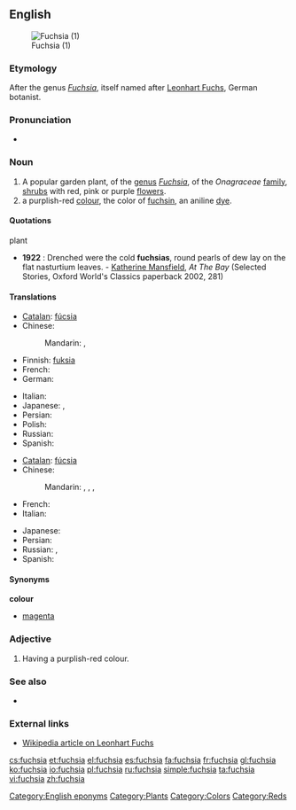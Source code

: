 {{wikipedia}}
{{also|Fuchsia}}
==English==
[[Image:DoubleFuchsias wb.jpg|thumb|Fuchsia (1)]]

===Etymology===
After the genus ''[[Fuchsia]]'', itself named after [[w:Leonhart Fuchs|Leonhart Fuchs]], German botanist.

===Pronunciation===
* {{rhymes|uːʃə}}

===Noun===
{{en-noun}}

# A popular garden plant, of the [[genus]] ''[[Fuchsia]]'', of the ''Onagraceae'' [[family]], [[shrub]]s with red, pink or purple [[flower]]s.
#  a purplish-red [[color|colour]], the color of [[fuchsin]], an aniline [[dye]].
#: {{color panel|web fuchsia ([[magenta]])|FF00FF}}
#: {{color panel|fashion magenta (Hollywood cerise)|F400A1}}

====Quotations====
;plant
* '''1922''' : Drenched were the cold '''fuchsias''', round pearls of dew lay on the flat nasturtium leaves. - [[w:Katherine Mansfield|Katherine Mansfield]], ''At The Bay'' (Selected Stories, Oxford World's Classics paperback 2002, 281)

====Translations====
{{trans-top|plant}}
* [[Catalan]]: [[fúcsia]]
* Chinese:
*: Mandarin: {{t|zh|倒掛金鐘|sc=Hani}}, {{t|zh|倒挂金钟|tr=dàoguàjīnzhōng|sc=Hani}}
* Finnish: [[fuksia]]
* French: {{t+|fr|fuchsia|m}}
* German: {{t-|de|Fuchsie|f}}
{{trans-mid}}
* Italian: {{t-|it|fucsia|f}}
* Japanese: {{t|ja|フクシャ|tr=fukusha|sc=Jpan}}, {{t|ja|ホクシャ|tr=hokusha|sc=Jpan}}
* Persian: {{t|fa|گل آویز|tr=gol-âviz|sc=fa-Arab}}
* Polish: {{t+|pl|fuksja|f}}
* Russian: {{t|ru|фуксия|f|tr=fúksija|sc=Cyrl}}
* Spanish: {{t+|es|fucsia}}
{{trans-bottom}}

{{trans-top|colour}}
* [[Catalan]]: [[fúcsia]]
* Chinese:
*: Mandarin: {{t|zh|紫紅色|sc=Hani}}, {{t|zh|紫红色|tr=zǐhóngsè|sc=Hani}}, {{t|zh|品紅色|sc=Hani}}, {{t|zh|品红色|tr=pǐnhóngsè|sc=Hani}}
* French: {{t+|fr|fuchsia|m}}
* Italian: {{t-|it|fucsia}}
{{trans-mid}}
* Japanese: {{t|ja|赤紫色|tr=あかむらさきいろ, akamurasakiiro|sc=Jpan}}
* Persian: {{t|fa|سرخابی سیر|tr=sorxâbi sir|sc=fa-Arab}}
* Russian: {{t|ru|фуксия|f|tr=fúksija|sc=Cyrl}}, {{t|ru|пурпурно-красный цвет|m|tr=purpúrno-krásnyj cvet|sc=Cyrl}}
* Spanish: {{t+|es|fucsia}}
{{trans-bottom}}

====Synonyms====
'''colour'''
* [[magenta]]

===Adjective===
{{en-adj|-}}

# Having a purplish-red colour.

===See also===
* {{list|en|reds}}

===External links===
* [[w:Leonhart_Fuchs|Wikipedia article on Leonhart Fuchs]]

[[Category:English eponyms]]
[[Category:Plants]]
[[Category:Colors]]
[[Category:Reds]]

[[cs:fuchsia]]
[[et:fuchsia]]
[[el:fuchsia]]
[[es:fuchsia]]
[[fa:fuchsia]]
[[fr:fuchsia]]
[[gl:fuchsia]]
[[ko:fuchsia]]
[[io:fuchsia]]
[[pl:fuchsia]]
[[ru:fuchsia]]
[[simple:fuchsia]]
[[ta:fuchsia]]
[[vi:fuchsia]]
[[zh:fuchsia]]